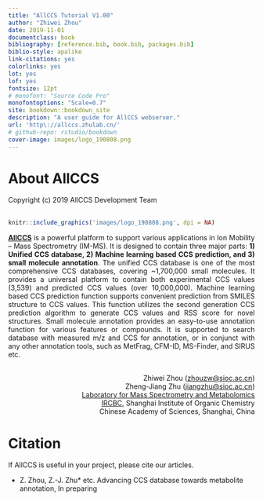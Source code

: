 ```yaml
--- 
title: "AllCCS Tutorial V1.00"
author: "Zhiwei Zhou"
date: 2019-11-01
documentclass: book
bibliography: [reference.bib, book.bib, packages.bib]
biblio-style: apalike
link-citations: yes
colorlinks: yes
lot: yes
lof: yes
fontsize: 12pt
# monofont: "Source Code Pro"
monofontoptions: "Scale=0.7"
site: bookdown::bookdown_site
description: "A user guide for AllCCS webserver."
url: 'http\://allccs.zhulab.cn/'
# github-repo: rstudio/bookdown
cover-image: images/logo_190808.png
---
```





# About AllCCS {-}
Copyright (c) 2019 AllCCS Development Team<br><br>

```r
knitr::include_graphics('images/logo_190808.png', dpi = NA)
```


<p style=text-align:justify>[**AllCCS**](http://allccs.zhulab.cn/) is a powerful platform to support various applications in Ion Mobility – Mass Spectrometry (IM-MS). It is designed to contain three major parts: **1) Unified CCS database, 2) Machine learning based CCS prediction, and 3) small molecule annotation**. The unified CCS database is one of the most comprehensive CCS databases, covering ~1,700,000 small molecules. It provides a universal platform to contain both experimental CCS values (3,539) and predicted CCS values (over 10,000,000). Machine learning based CCS prediction function supports convenient prediction from SMILES structure to CCS values. This function utilizes the second generation CCS prediction algorithm to generate CCS values and RSS score for novel structures. Small molecule annotation provides an easy-to-use annotation function for various features or compounds. It is supported to search database with measured m/z and CCS for annotation, or in conjunct with any other annotation tools, such as MetFrag, CFM-ID, MS-Finder, and SIRUS etc. <br><br></p>

<!-- <p align="right"> Zhiwei Zhou, Zhengjiang Zhu</p> -->
<!-- <p align="right"> IRCBC, Shanghai Institute of Organic Chemistry</p> -->
<!-- <p align="right"> Chinese Academy of Sciences</p> -->
<!-- <p align="right"> [zhouzw@sioc.ac.cn](zhouzw@sioc.ac.cn)</p> -->

<!-- <p align="right"> Copyright (c) 2019 AllCCS Development Team</p> -->

<!-- Zhiwei Zhou, Zhengjiang Zhu<br> -->
<!-- IRCBC, Shanghai Institute of Organic Chemistry<br> -->
<!-- Chinese Academy of Sciences<br> -->
<!-- [zhouzw@sioc.ac.cn](zhouzw@sioc.ac.cn)<br><br> -->


<!-- Zhiwei Zhou ([zhouzw@sioc.ac.cn](zhouzw@sioc.ac.cn)) <br> -->
<!-- Zheng-Jiang Zhu ([jiangzhu@sioc.ac.cn](jiangzhu@sioc.ac.cn)) -->

<!-- [Laboratory for Mass Spectrometry and Metabolomics](http://www.zhulab.cn/)<br> -->
<!-- Interdisciplinary Research Center on Biology and Chemistry (IRCBC) <br> -->
<!-- Shanghai Institute of Organic Chemistry <br> -->
<!-- Chinese Academy of Sciences, Shanghai, China -->

<!-- Copyright (c) 2019 AllCCS Development Team -->



<p align="right"> Zhiwei Zhou ([zhouzw@sioc.ac.cn](zhouzw@sioc.ac.cn))<br>
Zheng-Jiang Zhu ([jiangzhu@sioc.ac.cn](jiangzhu@sioc.ac.cn))<br>
[Laboratory for Mass Spectrometry and Metabolomics](http://www.zhulab.cn/)<br>
[IRCBC](http://www.ircbc.ac.cn/), Shanghai Institute of Organic Chemistry <br>
Chinese Academy of Sciences, Shanghai, China</p>


# Citation {-}               
If AllCCS is useful in your project, please cite our articles.


* Z. Zhou, Z.-J. Zhu* etc. Advancing CCS database towards metabolite annotation, In preparing

